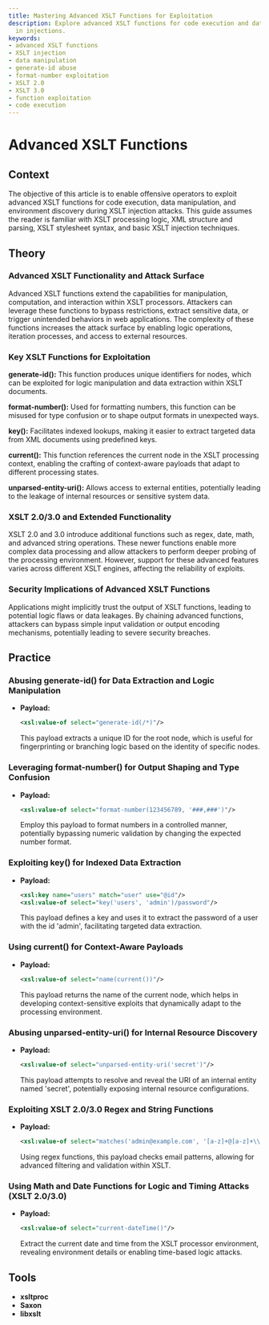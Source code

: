 ```yaml
---
title: Mastering Advanced XSLT Functions for Exploitation
description: Explore advanced XSLT functions for code execution and data manipulation
  in injections.
keywords:
- advanced XSLT functions
- XSLT injection
- data manipulation
- generate-id abuse
- format-number exploitation
- XSLT 2.0
- XSLT 3.0
- function exploitation
- code execution
---
```


# Advanced XSLT Functions

## Context

The objective of this article is to enable offensive operators to exploit advanced XSLT functions for code execution, data manipulation, and environment discovery during XSLT injection attacks. This guide assumes the reader is familiar with XSLT processing logic, XML structure and parsing, XSLT stylesheet syntax, and basic XSLT injection techniques.

## Theory

### Advanced XSLT Functionality and Attack Surface

Advanced XSLT functions extend the capabilities for manipulation, computation, and interaction within XSLT processors. Attackers can leverage these functions to bypass restrictions, extract sensitive data, or trigger unintended behaviors in web applications. The complexity of these functions increases the attack surface by enabling logic operations, iteration processes, and access to external resources.

### Key XSLT Functions for Exploitation

**generate-id():** This function produces unique identifiers for nodes, which can be exploited for logic manipulation and data extraction within XSLT documents.

**format-number():** Used for formatting numbers, this function can be misused for type confusion or to shape output formats in unexpected ways.

**key():** Facilitates indexed lookups, making it easier to extract targeted data from XML documents using predefined keys.

**current():** This function references the current node in the XSLT processing context, enabling the crafting of context-aware payloads that adapt to different processing states.

**unparsed-entity-uri():** Allows access to external entities, potentially leading to the leakage of internal resources or sensitive system data.

### XSLT 2.0/3.0 and Extended Functionality

XSLT 2.0 and 3.0 introduce additional functions such as regex, date, math, and advanced string operations. These newer functions enable more complex data processing and allow attackers to perform deeper probing of the processing environment. However, support for these advanced features varies across different XSLT engines, affecting the reliability of exploits.

### Security Implications of Advanced XSLT Functions

Applications might implicitly trust the output of XSLT functions, leading to potential logic flaws or data leakages. By chaining advanced functions, attackers can bypass simple input validation or output encoding mechanisms, potentially leading to severe security breaches.

## Practice

### Abusing generate-id() for Data Extraction and Logic Manipulation

- **Payload:**

  ```xml
  <xsl:value-of select="generate-id(/*)"/>
  ```

  This payload extracts a unique ID for the root node, which is useful for fingerprinting or branching logic based on the identity of specific nodes.

### Leveraging format-number() for Output Shaping and Type Confusion

- **Payload:**

  ```xml
  <xsl:value-of select="format-number(123456789, '###,###')"/>
  ```

  Employ this payload to format numbers in a controlled manner, potentially bypassing numeric validation by changing the expected number format.

### Exploiting key() for Indexed Data Extraction

- **Payload:**

  ```xml
  <xsl:key name="users" match="user" use="@id"/> 
  <xsl:value-of select="key('users', 'admin')/password"/>
  ```

  This payload defines a key and uses it to extract the password of a user with the id 'admin', facilitating targeted data extraction.

### Using current() for Context-Aware Payloads

- **Payload:**

  ```xml
  <xsl:value-of select="name(current())"/>
  ```

  This payload returns the name of the current node, which helps in developing context-sensitive exploits that dynamically adapt to the processing environment.

### Abusing unparsed-entity-uri() for Internal Resource Discovery

- **Payload:**

  ```xml
  <xsl:value-of select="unparsed-entity-uri('secret')"/>
  ```

  This payload attempts to resolve and reveal the URI of an internal entity named 'secret', potentially exposing internal resource configurations.

### Exploiting XSLT 2.0/3.0 Regex and String Functions

- **Payload:**

  ```xml
  <xsl:value-of select="matches('admin@example.com', '[a-z]+@[a-z]+\\.com')"/>
  ```

  Using regex functions, this payload checks email patterns, allowing for advanced filtering and validation within XSLT.

### Using Math and Date Functions for Logic and Timing Attacks (XSLT 2.0/3.0)

- **Payload:**

  ```xml
  <xsl:value-of select="current-dateTime()"/>
  ```

  Extract the current date and time from the XSLT processor environment, revealing environment details or enabling time-based logic attacks.

## Tools

- **xsltproc**  
- **Saxon**  
- **libxslt**  